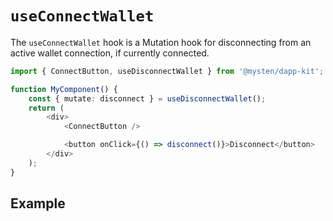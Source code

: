
# `useConnectWallet`

The `useConnectWallet` hook is a Mutation hook for disconnecting from an active wallet connection,
if currently connected.

```ts
import { ConnectButton, useDisconnectWallet } from '@mysten/dapp-kit';

function MyComponent() {
	const { mutate: disconnect } = useDisconnectWallet();
	return (
		<div>
			<ConnectButton />

			<button onClick={() => disconnect()}>Disconnect</button>
		</div>
	);
}
```

## Example

<UseDisconnectWalletExample />
